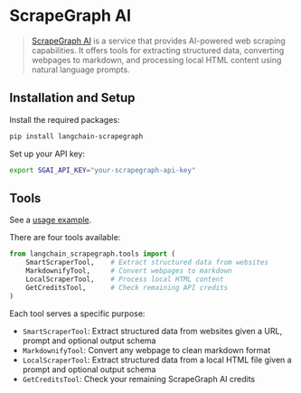 # ScrapeGraph AI

>[ScrapeGraph AI](https://scrapegraphai.com) is a service that provides AI-powered web scraping capabilities.
>It offers tools for extracting structured data, converting webpages to markdown, and processing local HTML content
>using natural language prompts.

## Installation and Setup

Install the required packages:

```bash
pip install langchain-scrapegraph
```

Set up your API key:

```bash
export SGAI_API_KEY="your-scrapegraph-api-key"
```

## Tools

See a [usage example](/docs/integrations/tools/scrapegraph).

There are four tools available:

```python
from langchain_scrapegraph.tools import (
    SmartScraperTool,    # Extract structured data from websites
    MarkdownifyTool,     # Convert webpages to markdown
    LocalScraperTool,    # Process local HTML content
    GetCreditsTool,      # Check remaining API credits
)
```

Each tool serves a specific purpose:

- `SmartScraperTool`: Extract structured data from websites given a URL, prompt and optional output schema
- `MarkdownifyTool`: Convert any webpage to clean markdown format
- `LocalScraperTool`: Extract structured data from a local HTML file given a prompt and optional output schema
- `GetCreditsTool`: Check your remaining ScrapeGraph AI credits 

